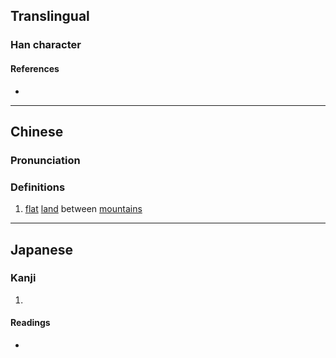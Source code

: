 {{also|岙}}
{{character info}}
==Translingual==

===Han character===
{{Han char|rn=46|rad=山|as=13|sn=16|four=27772|canj=HKU,XHKU|ids=⿱奧山}}

====References====
* {{Han ref|kx=0321.081|dkj=08542|hdz=10798.090|uh=5DB4|ud=23988|bh=E96A|bd=59754}}

----

==Chinese==
{{zh-forms|alt=岙}}

===Pronunciation===
{{zh-pron
|m=ào
|c=ou3
|cat=
}}

===Definitions===
{{zh-hanzi}}

# [[flat]] [[land]] between [[mountain]]s {{q|usually in place names in coastal regions such as [[Zhejiang]] and [[Fujian]]}}

----

==Japanese==

===Kanji===
{{ja-kanji|grade=|rs=山13}}

# {{rfdef|ja|sort=山13}}

====Readings====
* {{ja-readings|on=[[あう]] (au), [[おう]] (ō), [[いく]] (iku)|kun=[[おく]] (oku), [[くま]] (kuma)}}